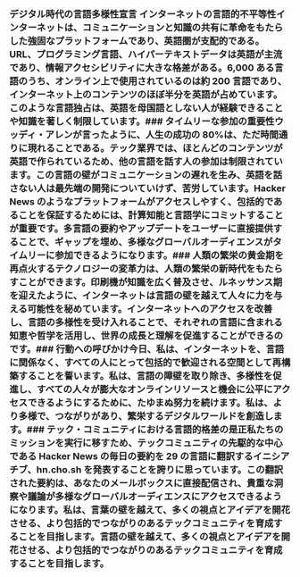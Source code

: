 
<Steps>

### デジタル時代の言語多様性宣言 インターネットの言語的不平等性インターネットは、コミュニケーションと知識の共有に革命をもたらした強固なプラットフォームであり、英語圏が支配的である。URL、プログラミング言語、ハイパーテキストデータは英語が主流であり、情報アクセシビリティに大きな格差がある。6,000 ある言語のうち、オンライン上で使用されているのは約 200 言語であり、インターネット上のコンテンツのほぼ半分を英語が占めています。このような言語独占は、英語を母国語としない人が経験できることや知識を著しく制限しています。### タイムリーな参加の重要性ウッディ・アレンが言ったように、人生の成功の 80%は、ただ時間通りに現れることである。テック業界では、ほとんどのコンテンツが英語で作られているため、他の言語を話す人の参加は制限されています。この言語の壁がコミュニケーションの遅れを生み、英語を話さない人は最先端の開発についていけず、苦労しています。Hacker News のようなプラットフォームがアクセスしやすく、包括的であることを保証するためには、計算知能と言語学にコミットすることが重要です。多言語の要約やアップデートをユーザーに直接提供することで、ギャップを埋め、多様なグローバルオーディエンスがタイムリーに参加できるようになります。### 人類の繁栄の黄金期を再点火するテクノロジーの変革力は、人類の繁栄の新時代をもたらすことができます。印刷機が知識を広く普及させ、ルネッサンス期を迎えたように、インターネットは言語の壁を越えて人々に力を与える可能性を秘めています。インターネットへのアクセスを改善し、言語の多様性を受け入れることで、それぞれの言語に含まれる知恵や哲学を活用し、世界の成長と理解を促進することができるのです。### 行動への呼びかけ今日、私は、インターネットを、言語に関係なく、すべての人にとって包括的で歓迎される空間として再構築することを誓います。私は、言語の障壁を取り除き、多様性を促進し、すべての人々が膨大なオンラインリソースと機会に公平にアクセスできるようにするために、たゆまぬ努力を続けます。私は、より多様で、つながりがあり、繁栄するデジタルワールドを創造します。### テック・コミュニティにおける言語的格差の是正私たちのミッションを実行に移すため、テックコミュニティの先駆的な中心である Hacker News の毎日の要約を 29 の言語に翻訳するイニシアチブ、hn.cho.sh を発表することを誇りに思っています。この翻訳された要約は、あなたのメールボックスに直接配信され、貴重な洞察や議論が多様なグローバルオーディエンスにアクセスできるようになります。私は、言葉の壁を越えて、多くの視点とアイデアを開花させる、より包括的でつながりのあるテックコミュニティを育成することを目指します。言語の壁を越えて、多くの視点とアイデアを開花させる、より包括的でつながりのあるテックコミュニティを育成することを目指します。</Steps>
